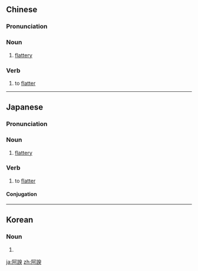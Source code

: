 {{also|阿谀}}
==Chinese==
{{zh-forms|s=阿谀}}

===Pronunciation===
{{zh-pron
|m=ēyú
|c=o1 jyu4
|cat=n,v
}}

===Noun===
{{zh-noun}}

# [[flattery]]

===Verb===
{{zh-verb}}

# to [[flatter]]

----

==Japanese==
{{ja-kanjitab|あ|ゆ|yomi=o}}

===Pronunciation===
{{ja-pron|あゆ|y=o}}

===Noun===
{{ja-noun|あゆ}}

# [[flattery]]

===Verb===
{{ja-verb-suru|あゆ}}

#to [[flatter]]

====Conjugation====
{{ja-suru|あゆ}}

----

==Korean==
{{ko-hanjatab}}

===Noun===
{{ko-noun|hj|hangeul=아유}}

# {{hanja form of|아유|[[flattery]]}}

[[ja:阿諛]]
[[zh:阿諛]]